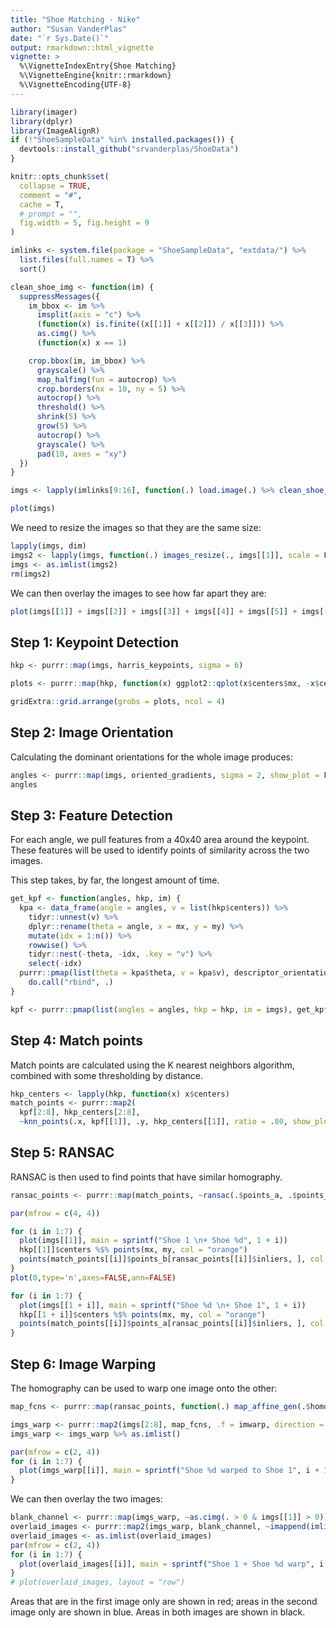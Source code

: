 ```yaml
---
title: "Shoe Matching - Nike"
author: "Susan VanderPlas"
date: "`r Sys.Date()`"
output: rmarkdown::html_vignette
vignette: >
  %\VignetteIndexEntry{Shoe Matching}
  %\VignetteEngine{knitr::rmarkdown}
  %\VignetteEncoding{UTF-8}
---
```


```r
library(imager)
library(dplyr)
library(ImageAlignR)
if (!"ShoeSampleData" %in% installed.packages()) {
  devtools::install_github("srvanderplas/ShoeData")
}

knitr::opts_chunk$set(
  collapse = TRUE,
  comment = "#",
  cache = T,
  # prompt = "",
  fig.width = 5, fig.height = 9
)
```

```r
imlinks <- system.file(package = "ShoeSampleData", "extdata/") %>%
  list.files(full.names = T) %>%
  sort()

clean_shoe_img <- function(im) {
  suppressMessages({
    im_bbox <- im %>%
      imsplit(axis = "c") %>%
      (function(x) is.finite((x[[1]] + x[[2]]) / x[[3]])) %>%
      as.cimg() %>%
      (function(x) x == 1)

    crop.bbox(im, im_bbox) %>%
      grayscale() %>%
      map_halfimg(fun = autocrop) %>%
      crop.borders(nx = 10, ny = 5) %>%
      autocrop() %>%
      threshold() %>%
      shrink(5) %>%
      grow(5) %>%
      autocrop() %>%
      grayscale() %>%
      pad(10, axes = "xy")
  })
}

imgs <- lapply(imlinks[9:16], function(.) load.image(.) %>% clean_shoe_img()) %>% as.imlist()
```

```r
plot(imgs)
```

We need to resize the images so that they are the same size:
```r
lapply(imgs, dim)
imgs2 <- lapply(imgs, function(.) images_resize(., imgs[[1]], scale = F)[[1]])
imgs <- as.imlist(imgs2)
rm(imgs2)
```

We can then overlay the images to see how far apart they are:
```r
plot(imgs[[1]] + imgs[[2]] + imgs[[3]] + imgs[[4]] + imgs[[5]] + imgs[[6]] + imgs[[7]] + imgs[[8]])
```

## Step 1: Keypoint Detection


```r
hkp <- purrr::map(imgs, harris_keypoints, sigma = 6)

plots <- purrr::map(hkp, function(x) ggplot2::qplot(x$centers$mx, -x$centers$my, colour = I("red")))

gridExtra::grid.arrange(grobs = plots, ncol = 4)
```

## Step 2: Image Orientation

Calculating the dominant orientations for the whole image produces:
```r
angles <- purrr::map(imgs, oriented_gradients, sigma = 2, show_plot = F)
angles
```

## Step 3: Feature Detection

For each angle, we pull features from a 40x40 area around the keypoint. These features will be used to identify points of similarity across the two images.

This step takes, by far, the longest amount of time.
```r
get_kpf <- function(angles, hkp, im) {
  kpa <- data_frame(angle = angles, v = list(hkp$centers)) %>%
    tidyr::unnest(v) %>%
    dplyr::rename(theta = angle, x = mx, y = my) %>%
    mutate(idx = 1:n()) %>%
    rowwise() %>%
    tidyr::nest(-theta, -idx, .key = "v") %>%
    select(-idx)
  purrr::pmap(list(theta = kpa$theta, v = kpa$v), descriptor_orientation, im = grayscale(im)) %>%
    do.call("rbind", .)
}

kpf <- purrr::pmap(list(angles = angles, hkp = hkp, im = imgs), get_kpf)
```

## Step 4: Match points

Match points are calculated using the K nearest neighbors algorithm, combined with some thresholding by distance.
```r
hkp_centers <- lapply(hkp, function(x) x$centers)
match_points <- purrr::map2(
  kpf[2:8], hkp_centers[2:8],  
  ~knn_points(.x, kpf[[1]], .y, hkp_centers[[1]], ratio = .80, show_plot = T))
```

## Step 5: RANSAC

RANSAC is then used to find points that have similar homography. 

```r
ransac_points <- purrr::map(match_points, ~ransac(.$points_a, .$points_b, N = 5000))
```

```r
par(mfrow = c(4, 4))

for (i in 1:7) {
  plot(imgs[[1]], main = sprintf("Shoe 1 \n+ Shoe %d", 1 + i))
  hkp[[1]]$centers %$% points(mx, my, col = "orange")
  points(match_points[[i]]$points_b[ransac_points[[i]]$inliers, ], col = "purple", pch = 16)
}
plot(0,type='n',axes=FALSE,ann=FALSE)

for (i in 1:7) {
  plot(imgs[[1 + i]], main = sprintf("Shoe %d \n+ Shoe 1", 1 + i))
  hkp[[1 + i]]$centers %$% points(mx, my, col = "orange")
  points(match_points[[i]]$points_a[ransac_points[[i]]$inliers, ], col = "purple", pch = 16)
}


```


## Step 6: Image Warping

The homography can be used to warp one image onto the other:
```r
map_fcns <- purrr::map(ransac_points, function(.) map_affine_gen(.$homography))

imgs_warp <- purrr::map2(imgs[2:8], map_fcns, .f = imwarp, direction = "backward", boundary = "neumann")
imgs_warp <- imgs_warp %>% as.imlist()

par(mfrow = c(2, 4))
for (i in 1:7) {
  plot(imgs_warp[[i]], main = sprintf("Shoe %d warped to Shoe 1", i + 1))
}
```

We can then overlay the two images:

```r
blank_channel <- purrr::map(imgs_warp, ~as.cimg(. > 0 & imgs[[1]] > 0))
overlaid_images <- purrr::map2(imgs_warp, blank_channel, ~imappend(imlist(imgs[[1]], .y, .x), axis = "c"))
overlaid_images <- as.imlist(overlaid_images)
par(mfrow = c(2, 4)) 
for (i in 1:7) {
  plot(overlaid_images[[i]], main = sprintf("Shoe 1 + Shoe %d warp", i + 1))
}
# plot(overlaid_images, layout = "row")
```

Areas that are in the first image only are shown in red; areas in the second image only are shown in blue. Areas in both images are shown in black.

